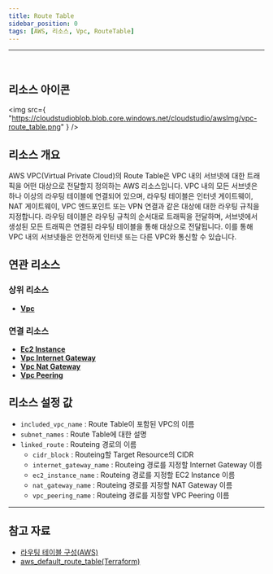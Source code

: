 ```yaml
---
title: Route Table
sidebar_position: 0
tags: [AWS, 리소스, Vpc, RouteTable]
---
```


<hr />
<br />

## 리소스 아이콘

<img
    src={
        "https://cloudstudioblob.blob.core.windows.net/cloudstudio/awsImg/vpc-route_table.png"
    }
/>

## 리소스 개요

AWS VPC(Virtual Private Cloud)의 Route Table은 VPC 내의 서브넷에 대한 트래픽을 어떤 대상으로 전달할지 정의하는 AWS 리소스입니다. VPC 내의 모든 서브넷은 하나 이상의 라우팅 테이블에 연결되어 있으며, 라우팅 테이블은 인터넷 게이트웨이, NAT 게이트웨이, VPC 엔드포인트 또는 VPN 연결과 같은 대상에 대한 라우팅 규칙을 지정합니다. 라우팅 테이블은 라우팅 규칙의 순서대로 트래픽을 전달하며, 서브넷에서 생성된 모든 트래픽은 연결된 라우팅 테이블을 통해 대상으로 전달됩니다. 이를 통해 VPC 내의 서브넷들은 안전하게 인터넷 또는 다른 VPC와 통신할 수 있습니다.

## 연관 리소스

### 상위 리소스

-   [**Vpc**](https://docs.cstudio.app/docs/resource/aws/Vpc/)

### 연결 리소스

-   [**Ec2 Instance**](https://docs.cstudio.app/docs/resource/aws/Ec2/Instance)
-   [**Vpc Internet Gateway**](https://docs.cstudio.app/docs/resource/aws/Vpc/InternetGateway)
-   [**Vpc Nat Gateway**](https://docs.cstudio.app/docs/resource/aws/Vpc/NatGateway)
-   [**Vpc Peering**](https://docs.cstudio.app/docs/resource/aws/Vpc/VpcPeering)

## 리소스 설정 값

-   `included_vpc_name` : Route Table이 포함된 VPC의 이름
-   `subnet_names` : Route Table에 대한 설명
-   `linked_route` : Routeing 경로의 이름
    -   `cidr_block` : Routeing할 Target Resource의 CIDR
    -   `internet_gateway_name` : Routeing 경로를 지정할 Internet Gateway 이름
    -   `ec2_instance_name` : Routeing 경로를 지정할 EC2 Instance 이름
    -   `nat_gateway_name` : Routeing 경로를 지정할 NAT Gateway 이름
    -   `vpc_peering_name` : Routeing 경로를 지정할 VPC Peering 이름

---

## 참고 자료

-   [라우팅 테이블 구성(AWS)](https://docs.aws.amazon.com/ko_kr/vpc/latest/userguide/VPC_Route_Tables.html)
-   [aws_default_route_table(Terraform)](https://registry.terraform.io/providers/hashicorp/aws/latest/docs/resources/default_route_table)
